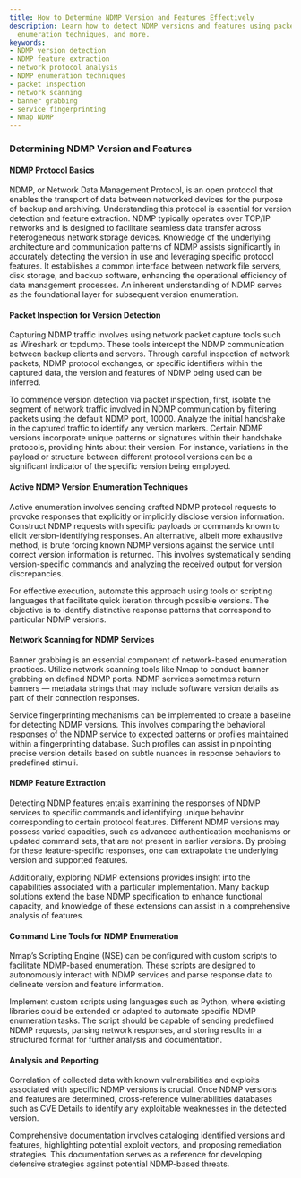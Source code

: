 ```yaml
---
title: How to Determine NDMP Version and Features Effectively
description: Learn how to detect NDMP versions and features using packet inspection,
  enumeration techniques, and more.
keywords:
- NDMP version detection
- NDMP feature extraction
- network protocol analysis
- NDMP enumeration techniques
- packet inspection
- network scanning
- banner grabbing
- service fingerprinting
- Nmap NDMP
---
```


### Determining NDMP Version and Features

#### NDMP Protocol Basics

NDMP, or Network Data Management Protocol, is an open protocol that enables the transport of data between networked devices for the purpose of backup and archiving. Understanding this protocol is essential for version detection and feature extraction. NDMP typically operates over TCP/IP networks and is designed to facilitate seamless data transfer across heterogeneous network storage devices. Knowledge of the underlying architecture and communication patterns of NDMP assists significantly in accurately detecting the version in use and leveraging specific protocol features. It establishes a common interface between network file servers, disk storage, and backup software, enhancing the operational efficiency of data management processes. An inherent understanding of NDMP serves as the foundational layer for subsequent version enumeration.

#### Packet Inspection for Version Detection

Capturing NDMP traffic involves using network packet capture tools such as Wireshark or tcpdump. These tools intercept the NDMP communication between backup clients and servers. Through careful inspection of network packets, NDMP protocol exchanges, or specific identifiers within the captured data, the version and features of NDMP being used can be inferred.

To commence version detection via packet inspection, first, isolate the segment of network traffic involved in NDMP communication by filtering packets using the default NDMP port, 10000. Analyze the initial handshake in the captured traffic to identify any version markers. Certain NDMP versions incorporate unique patterns or signatures within their handshake protocols, providing hints about their version. For instance, variations in the payload or structure between different protocol versions can be a significant indicator of the specific version being employed.

#### Active NDMP Version Enumeration Techniques

Active enumeration involves sending crafted NDMP protocol requests to provoke responses that explicitly or implicitly disclose version information. Construct NDMP requests with specific payloads or commands known to elicit version-identifying responses. An alternative, albeit more exhaustive method, is brute forcing known NDMP versions against the service until correct version information is returned. This involves systematically sending version-specific commands and analyzing the received output for version discrepancies.

For effective execution, automate this approach using tools or scripting languages that facilitate quick iteration through possible versions. The objective is to identify distinctive response patterns that correspond to particular NDMP versions.

#### Network Scanning for NDMP Services

Banner grabbing is an essential component of network-based enumeration practices. Utilize network scanning tools like Nmap to conduct banner grabbing on defined NDMP ports. NDMP services sometimes return banners — metadata strings that may include software version details as part of their connection responses.

Service fingerprinting mechanisms can be implemented to create a baseline for detecting NDMP versions. This involves comparing the behavioral responses of the NDMP service to expected patterns or profiles maintained within a fingerprinting database. Such profiles can assist in pinpointing precise version details based on subtle nuances in response behaviors to predefined stimuli.

#### NDMP Feature Extraction

Detecting NDMP features entails examining the responses of NDMP services to specific commands and identifying unique behavior corresponding to certain protocol features. Different NDMP versions may possess varied capacities, such as advanced authentication mechanisms or updated command sets, that are not present in earlier versions. By probing for these feature-specific responses, one can extrapolate the underlying version and supported features.

Additionally, exploring NDMP extensions provides insight into the capabilities associated with a particular implementation. Many backup solutions extend the base NDMP specification to enhance functional capacity, and knowledge of these extensions can assist in a comprehensive analysis of features.

#### Command Line Tools for NDMP Enumeration

Nmap’s Scripting Engine (NSE) can be configured with custom scripts to facilitate NDMP-based enumeration. These scripts are designed to autonomously interact with NDMP services and parse response data to delineate version and feature information.

Implement custom scripts using languages such as Python, where existing libraries could be extended or adapted to automate specific NDMP enumeration tasks. The script should be capable of sending predefined NDMP requests, parsing network responses, and storing results in a structured format for further analysis and documentation.

#### Analysis and Reporting

Correlation of collected data with known vulnerabilities and exploits associated with specific NDMP versions is crucial. Once NDMP versions and features are determined, cross-reference vulnerabilities databases such as CVE Details to identify any exploitable weaknesses in the detected version.

Comprehensive documentation involves cataloging identified versions and features, highlighting potential exploit vectors, and proposing remediation strategies. This documentation serves as a reference for developing defensive strategies against potential NDMP-based threats.